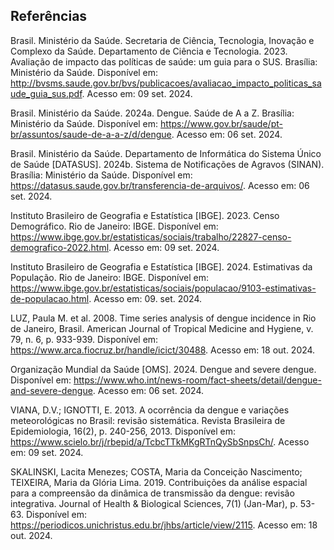 ## Referências

Brasil. Ministério da Saúde. Secretaria de Ciência, Tecnologia, Inovação e Complexo da Saúde. Departamento de Ciência e Tecnologia. 2023. Avaliação de impacto das políticas de saúde: um guia para o SUS. Brasília: Ministério da Saúde. Disponível em: <http://bvsms.saude.gov.br/bvs/publicacoes/avaliacao_impacto_politicas_saude_guia_sus.pdf>. Acesso em: 09 set. 2024.

Brasil. Ministério da Saúde. 2024a. Dengue. Saúde de A a Z. Brasília: Ministério da Saúde. Disponível em: <https://www.gov.br/saude/pt-br/assuntos/saude-de-a-a-z/d/dengue>. Acesso em: 06 set. 2024.

Brasil. Ministério da Saúde. Departamento de Informática do Sistema Único de Saúde [DATASUS]. 2024b. Sistema de Notificações de Agravos (SINAN). Brasília: Ministério da Saúde. Disponível em: <https://datasus.saude.gov.br/transferencia-de-arquivos/>. Acesso em: 06 set. 2024.

Instituto Brasileiro de Geografia e Estatística [IBGE]. 2023. Censo Demográfico. Rio de Janeiro: IBGE. Disponível em: <https://www.ibge.gov.br/estatisticas/sociais/trabalho/22827-censo-demografico-2022.html>. Acesso em: 09 set. 2024.

Instituto Brasileiro de Geografia e Estatística [IBGE]. 2024. Estimativas da População. Rio de Janeiro: IBGE. Disponível em: <https://www.ibge.gov.br/estatisticas/sociais/populacao/9103-estimativas-de-populacao.html>. Acesso em: 09. set. 2024.

LUZ, Paula M. et al. 2008. Time series analysis of dengue incidence in Rio de Janeiro, Brasil. American Journal of Tropical Medicine and Hygiene, v. 79, n. 6, p. 933-939. Disponível em: <https://www.arca.fiocruz.br/handle/icict/30488>. Acesso em: 18 out. 2024.

Organização Mundial da Saúde [OMS]. 2024. Dengue and severe dengue. Disponível em: <https://www.who.int/news-room/fact-sheets/detail/dengue-and-severe-dengue>. Acesso em: 06 set. 2024.

VIANA, D.V.; IGNOTTI, E. 2013. A ocorrência da dengue e variações meteorológicas no Brasil: revisão sistemática. Revista Brasileira de Epidemiologia, 16(2), p. 240-256, 2013. Disponível em: <https://www.scielo.br/j/rbepid/a/TcbcTTkMKgRTnQySbSnpsCh/>. Acesso em: 09 set. 2024.

SKALINSKI, Lacita Menezes; COSTA, Maria da Conceição Nascimento; TEIXEIRA, Maria da Glória Lima. 2019. Contribuições da análise espacial para a compreensão da dinâmica de transmissão da dengue: revisão integrativa. Journal of Health & Biological Sciences, 7(1) (Jan-Mar), p. 53-63. Disponível em: <https://periodicos.unichristus.edu.br/jhbs/article/view/2115>. Acesso em: 18 out. 2024.
